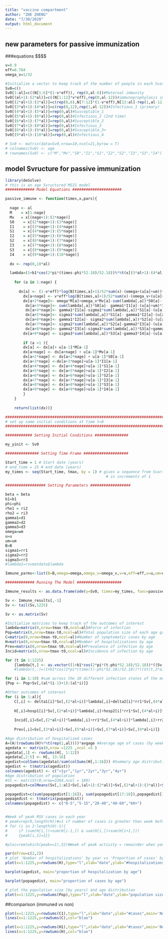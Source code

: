 ```yaml
---
title: "vaccine compartment"
author: "ZHE ZHENG"
date: "7/30/2020"
output: html_document
---
```

## new parameters for passive immunization
###equations
$$$$


```r
v=0.9
eff=0.784
omega_v=1/32

#Initialize a vector to keep track of the number of people in each Svate
Sv0=c()
Sv0[1:al]=c((N[1:6]*(1-v*eff)), rep(0,al-6))#Maternal immunity
Sv0[(al+1):(2*al)]=c((N[1:12]*v*eff),rep(0,al-12))#immunoprophylaxis immunity
Sv0[(2*al+1):(3*al)]=c(rep(0,6),N[7:12]*(1-v*eff),N[13:al]-rep(1,al-12))#Susceptible_0
Sv0[(3*al+1):(4*al)]=c(rep(0,12),rep(1,al-12))#Infectious_1 (primary) 
Sv0[(4*al+1):(5*al)]=rep(0,al)#Susceptible_1
Sv0[(5*al+1):(6*al)]=rep(0,al)#Infectious_2 (2nd time)
Sv0[(6*al+1):(7*al)]=rep(0,al)#Susceptible_2
Sv0[(7*al+1):(8*al)]=rep(0,al)#Infectious_3
Sv0[(8*al+1):(9*al)]=rep(0,al)#Susceptible_3+
Sv0[(9*al+1):(10*al)]=rep(0,al)#Infectious_A 

# Sv0 <- matrix(data=Sv0,nrow=10,ncol=21,byrow = T)
# colnames(Sv0) <- age
# rownames(Sv0) <- c("M","Mv","S0","I1","S1","I2","S2","I3","S3","I4")

```

## model Svructure for passive immunization
```r
library(deSolve)
# this is an age Svructured MSIS model
############# Model Equations ######################

passive_immune <- function(times,x,pars){
  
  nage <- al 
  M    = x[1:nage]
  Mv   = x[(nage+1):(2*nage)]
  S0    = x[(2*nage+1):(3*nage)]
  I1    = x[(3*nage+1):(4*nage)]
  S1    = x[(4*nage+1):(5*nage)]
  I2    = x[(5*nage+1):(6*nage)]
  S2    = x[(6*nage+1):(7*nage)]
  I3    = x[(7*nage+1):(8*nage)]
  S3    = x[(8*nage+1):(9*nage)]
  I4    = x[(9*nage+1):(10*nage)]
  
  dx <- rep(0,10*al)

  lambda=(1+b1*cos(2*pi*(times-phi*52.18)/52.18))%*%t(x[(3*al+1):(4*al)]+rho1*x[(5*al+1):(6*al)]+rho2*x[(7*al+1):(8*al)]+rho2*x[(9*al+1):(10*al)])%*%beta/sum(x)
  
	for (a in 1:nage) {
	  
	  dx[a] <- (1-v*eff)*log(B[times,a]+1)/52*sum(x)-(omega+(u[a]+um))*M[a] #dM/dt
		dx[a+nage] <- v*eff*log(B[times,a]+1)/52*sum(x)-(omega_v+(u[a]+um))*Mv[a] #dMv/dt
		dx[a+2*nage]<- omega*M[a]+omega_v*Mv[a]-sum(lambda[,a])*S0[a]-(u[a]+um)*S0[a] #dS0/dt
		 dx[a+3*nage]<- sum(lambda[,a])*S0[a]- gamma1*I1[a]-(u[a]+um)*I1[a] #dI1/dt
		 dx[a+4*nage]<- gamma1*I1[a]-sigma1*sum(lambda[,a])*S1[a]-(u[a]+um)*S1[a] #dS1/dt
		 dx[a+5*nage]<- sigma1*sum(lambda[,a])*S1[a]- gamma1*I2[a]-(u[a]+um)*I2[a] #dI2/dt
		 dx[a+6*nage]<- gamma1*I2[a]- sigma2*sum(lambda[,a])*S2[a]-(u[a]+um)*S2[a] #dS2/dt
		 dx[a+7*nage]<- sigma2*sum(lambda[,a])*S2[a]-gamma2*I3[a]-(u[a]+um)*I3[a] #dI3/dt
		 dx[a+8*nage]<- gamma2*I3[a]-sigma3*sum(lambda[,a])*S3[a]+gamma3*I4[a]-(u[a]+um)*S3[a] #dS3/dt
		dx[a+9*nage] <- sigma3*sum(lambda[,a])*S3[a]-gamma3*I4[a]-(u[a]+um)*I4[a] #dI4/dt
		
		if (a >1 ){
		dx[a] <- dx[a]+ u[a-1]*M[a-1]
		dx[a+nage] <- dx[a+nage] + u[a-1]*Mv[a-1]
		dx[a+2*nage] <- dx[a+2*nage] + u[a-1]*S0[a-1]
		dx[a+3*nage] <-dx[a+3*nage]+u[a-1]*I1[a-1]
		dx[a+4*nage] <- dx[a+4*nage]+u[a-1]*S1[a-1]
		dx[a+5*nage] <- dx[a+5*nage]+u[a-1]*I2[a-1]
		dx[a+6*nage] <- dx[a+6*nage]+u[a-1]*S2[a-1]
		dx[a+7*nage] <- dx[a+7*nage]+u[a-1]*I3[a-1]
		dx[a+8*nage] <- dx[a+8*nage]+u[a-1]*S3[a-1]
		dx[a+9*nage] <- dx[a+9*nage]+u[a-1]*I4[a-1]
		}
	}
	
	return(list(dx))}

##################################################################################
# set up some initial conditions at time t=0
##################################################################################

############ Setting Initial Conditions ###############

my_yinit <- Sv0

############### Setting Time Frame ####################

Start_time = 1 # Start date (years)
# end_time = 25 # end date (years)
my_times <- seq(Start_time, tmax, by = 1) # gives a sequence from Svart to end
											 # in increments of 1

################## Setting Parameters ##################

beta = beta
b1=b1
phi=phi
rho1 = ri2
rho2 = ri3
gamma1=d1
gamma2=d2
gamma3=d3
omega=wm
u=u
um=um
B=B
sigma1=rr1
sigma2=rr2
sigma3=rr3
#lambda1=rsvmatdata$lambda

Immune_parms<-list(B=B,omega=omega,omega_v=omega_v,v=v,eff=eff,u=u,um=um,beta=beta,b1=b1,phi=phi,rho1=rho1,rho2=rho2, gamma1=gamma1,sigma1=sigma1,gamma2=gamma2,sigma2=sigma2,gamma3=gamma3,sigma3=sigma3)

############# Running The Model ####################

Immune_results <- as.data.frame(ode(y=Sv0, times=my_times, func=passive_immune,events=list(func = posfun, time = c(1:tmax)),parms=Immune_parms, method='lsoda'))

Sv <- Immune_results[,-1]
Sv <- tail(Sv,1225)

Sv <- as.matrix(Sv)
```

```r
#Initialize matrices to keep track of the outcomes of interest
lambda=matrix(0,nrow=tmax-t0,ncol=al)#Force of infection
Pop=matrix(0,nrow=tmax-t0,ncol=al)#Total population size of each age group
C=matrix(0,nrow=tmax-t0,ncol=al)#Number of symptomatic cases by age
H=matrix(0,nrow=tmax-t0,ncol=al)#Number of hospitalizations by age
Prev=matrix(0,nrow=tmax-t0,ncol=al)#Prevalence of infection by age
Incid=matrix(0,nrow=tmax-t0,ncol=al)#Incidence of infection by age

for (t in 1:1225)
    {lambda[t,] <- as.vector((1+b1*cos(2*pi*(t-phi*52.18)/52.18))*((Sv[t,(3*al+1):(4*al)]+rho1*Sv[t,(5*al+1):(6*al)]+rho2*Sv[t,(7*al+1):(8*al)]+rho2*Sv[t,(9*al+1):(10*al)])%*%beta)/sum(Sv[t,]))}
    #lambda(t,:)=(1+b1*cos(2*pi*(time(t)-phi*52.18)/52.18))*((St(t,2*al+1:3*al)+ri2*St(t,4*al+1:5*al)+ri3*St(t,6*al+1:7*al)+ri3*St(t,8*al+1:9*al))*(beta*school(round(time(t)))+betaH*(1-school(round(time(t))))))/(sum(St(t,:))^q)

for (i in 1:10) #sum across the 10 different infection states of the model
{Pop <- Pop+Sv[,(al*(i-1)+1):(al*i)]}

#Other outcomes of interest
for (i in 1:al){
    C[,i] <- delta1[i]*Sv[,(2*al+i)]*lambda[,i]+delta2[i]*rr1*Sv[,(4*al+i)]*lambda[,i]+delta3[i]*rr2*Sv[,(6*al+i)]*lambda[,i]+delta3[i]*rr3*Sv[,(8*al+i)]*lambda[,i]
    
    H[,i]=hosp1[i]*Sv[,(2*al+i)]*lambda[,i]+hosp2[i]*rr1*Sv[,(4*al+i)]*lambda[,i]+hosp3[i]*rr2*Sv[,(6*al+i)]*lambda[,i]+hosp4[i]*rr3*Sv[,(8*al+i)]*lambda[,i]
    
    Incid[,i]=Sv[,(2*al+i)]*lambda[,i]+rr1*Sv[,(4*al+i)]*lambda[,i]+rr2*Sv[,(6*al+i)]*lambda[,i]+rr3*Sv[,(8*al+i)]*lambda[,i]
    
    Prev[,i]=Sv[,(3*al+i)]+Sv[,(5*al+i)]+Sv[,(7*al+i)]+Sv[,(9*al+i)]}

#Age distribution of hospitalized cases
A=(H/(rowSums(H)%*%t(rep(1,al))))*avgage #Average age of cases (by week)
agedata <- matrix(0,nrow =1225 ,ncol =5 )
agedata[,1] <- rowSums(H[, 1:12])
agedata[,2:5] <- H[, 13:16]
agedist=colSums(agedata)/sum(colSums(H[,1:16])) #Summary age distribution of hospitalized cases
agedist <- t(matrix(agedist))
colnames(agedist) <- c("<1yr","1yr","2yr","3yr","4yr")
#Age distribution of population
#St <- matriSt(0,nrow=3364,ncol = 189)
popagedist=colMeans(Sv[,1:al]+Sv[,(al+1):(2*al)]+Sv[,(2*al+1):(3*al)]+Sv[,(3*al+1):(4*al)]+Sv[,(4*al+1):(5*al)]+Sv[,(5*al+1):(6*al)]+Sv[,(6*al+1):(7*al)]+Sv[,(7*al+1):(8*al)]+Sv[,(8*al+1):(9*al)]+Sv[,(9*al+1):(10*al)])/(mean(rowSums(Sv)))

popagedist=c(sum(popagedist[1:16]), sum(popagedist[17:18]),popagedist[19:al])#Aggregated into <5y, 5-20y, 20-40y, 40-60y, 60+y
popagedist <- t(matrix(popagedist))
colnames(popagedist) <- c("0-5","5-15","20-40","40-60","60+")


#Week of peak RSV cases in each year
# peak=rep(0,length(H))#=1 if number of cases is greater than week before and after, =0 otherwise
# for (i in 2:length(H)-1){
#     if (sum(H[i,])>sum(H[i-1,]) & sum(H[i,])>sum(H[i+1,]))
#     {peak[i,1]=1}}

#ploc=rem(which(peak==1),52)#Week of peak activity = remainder when you divide the indices of where peak > 0 by 52

par(mfrow=c(2,2))
# plot 'Number of hospitalizations' by year vs 'Proportion of cases' by age
plot(x=1:1225,y=rowSums(H),type="l",xlab="date",ylab="#hospitalizations",main='Number of hospitalizations')

barplot(agedist, main="proportion of hospitalization by age")

barplot(popagedist, main="proportion of cases by age")

# plot the population size (by years) and age distribution
plot(x=1:1225,y=rowSums(Pop),type="l",xlab="date",ylab="population size",main='Population Size')

```
##comparison (immuned vs non)
```r
plot(x=1:1225,y=rowSums(C1),type="l",xlab="date",ylab="#cases",main='Number of cases',col="red")
lines(x=1:1225,y=rowSums(C),col="blue")

plot(x=1:1225,y=rowSums(H1),type="l",xlab="date",ylab="#cases",main='Number of cases',col="red")
lines(x=1:1225,y=rowSums(H),col="blue")
```


